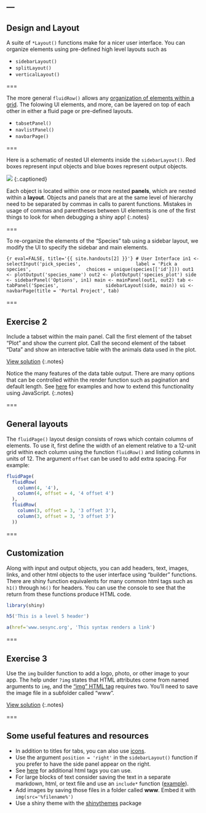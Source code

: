 ---
---

## Design and Layout

A suite of `*Layout()` functions make for a nicer user interface. You can organize elements using pre-defined high level layouts such as

- `sidebarLayout()`
- `splitLayout()`
- `verticalLayout()`

===

The more general `fluidRow()` allows any [organization of elements within a grid](http://shiny.rstudio.com/articles/layout-guide.html#grid-layouts-in-depth).
The folowing UI elements, and more, can be layered on top of each other in either a fluid page or pre-defined layouts.

- `tabsetPanel()`
- `navlistPanel()`
- `navbarPage()`

===

Here is a schematic of nested UI elements inside the `sidebarLayout()`. Red boxes represent input objects and blue boxes represent output objects.

![]({{ site.baseurl }}/images/layout3.png)
{:.captioned}

Each object is located within one or more nested **panels**, which are nested within a **layout**.
Objects and panels that are at the same level of hierarchy need to be separated by commas in calls to parent functions.
Mistakes in usage of commas and parentheses between UI elements is one of the first things to look for when debugging a shiny app! 
{:.notes}

===

To re-organize the elements of the "Species" tab using a sidebar layout, we modify the UI to specify the sidebar and main elements.

```{r eval=FALSE, title='{{ site.handouts[2] }}'}
# User Interface
in1 <- selectInput('pick_species',
                   label = 'Pick a species',
                   choices = unique(species[['id']]))
out1 <- plotOutput('species_name')
out2 <- plotOutput('species_plot')
side <- sidebarPanel('Options', in1)
main <- mainPanel(out1, out2)
tab <- tabPanel('Species',
                sidebarLayout(side, main))
ui <- navbarPage(title = 'Portal Project', tab)						      
```

===

## Exercise 2

Include a tabset within the main panel. Call the first element of the tabset "Plot" and show the current plot. Call the second element of the tabset "Data" and show an interactive table with the animals data used in the plot.

[View solution](#solution-2)
{:.notes}

Notice the many features of the data table output. There are many options that can be controlled within the render function such as pagination and default length. See [here](http://shiny.rstudio.com/gallery/datatables-options.html) for examples and how to extend this functionality using JavaScript.
{:.notes}

===

## General layouts

The `fluidPage()` layout design consists of rows which contain columns of elements. To use it, first define the width of an element relative to a 12-unit grid within each column using the function `fluidRow()` and listing columns in units of 12. The argument `offset` can be used to add extra spacing. For example:

```r
fluidPage(
  fluidRow(
    column(4, '4'),
    column(4, offset = 4, '4 offset 4')      
  ),
  fluidRow(
    column(3, offset = 3, '3 offset 3'),
    column(3, offset = 3, '3 offset 3')  
  ))

```

===

## Customization

Along with input and output objects, you can add headers, text, images, links, and other html objects to the user interface using "builder" functions. There are shiny function equivalents for many common html tags such as `h1()` through `h6()` for headers. You can use the console to see that the return from these functions produce HTML code.

```r
library(shiny)
```

```r
h5('This is a level 5 header')
```

```r
a(href='www.sesync.org', 'This syntax renders a link')
```

===

## Exercise 3

Use the `img` builder function to add a logo, photo, or other image to your app. The help under `?img` states that HTML attributes come from named arguments to `img`, and the ["img" HTML tag](https://www.w3schools.com/tags/tag_img.asp) requires two. You'll need to save the image file in a subfolder called "www".

[View solution](#solution-3)
{:.notes}

===

## Some useful features and resources

- In addition to titles for tabs, you can also use [icons](http://shiny.rstudio.com/reference/shiny/latest/icon.html). 
- Use the argument `position = 'right'` in the `sidebarLayout()` function if you prefer to have the side panel appear on the right. 
- See [here](http://shiny.rstudio.com/articles/tag-glossary.html) for additional html tags you can use.
- For large blocks of text consider saving the text in a separate markdown, html, or text file and use an `include*` function ([example](http://shiny.rstudio.com/gallery/including-html-text-and-markdown-files.html)). 
- Add images by saving those files in a folder called **www**. Embed it with `img(src='%filename%')`
- Use a shiny theme with the [shinythemes](http://rstudio.github.io/shinythemes/) package
